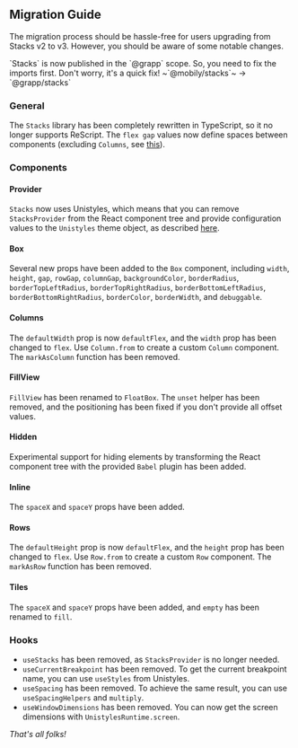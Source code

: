 

## Migration Guide

The migration process should be hassle-free for users upgrading from Stacks v2 to v3. However, you should be aware of some notable changes. 

<Callout type="warning" emoji="⚠️">
`Stacks` is now published in the `@grapp` scope. So, you need to fix the imports first. Don't worry, it's a quick fix!
~`@mobily/stacks`~ → `@grapp/stacks`
</Callout>

### General

The `Stacks` library has been completely rewritten in TypeScript, so it no longer supports ReScript. 
The `flex gap` values now define spaces between components (excluding `Columns`, see [this](https://github.com/Doist/reactist/pull/739#issuecomment-1373825792)).

### Components

#### Provider

`Stacks` now uses Unistyles, which means that you can remove `StacksProvider` from the React component tree and provide configuration values to the `Unistyles` theme object, as described [here](/docs/getting-started).

#### Box

Several new props have been added to the `Box` component, including `width`, `height`, `gap`, `rowGap`, `columnGap`, `backgroundColor`, `borderRadius`, `borderTopLeftRadius`, `borderTopRightRadius`, `borderBottomLeftRadius`, `borderBottomRightRadius`, `borderColor`, `borderWidth`, and `debuggable`.

#### Columns

The `defaultWidth` prop is now `defaultFlex`, and the `width` prop has been changed to `flex`. 
Use `Column.from` to create a custom `Column` component. 
The `markAsColumn` function has been removed.

#### FillView

`FillView` has been renamed to `FloatBox`. 
The `unset` helper has been removed, and the positioning has been fixed if you don't provide all offset values.

#### Hidden

Experimental support for hiding elements by transforming the React component tree with the provided `Babel` plugin has been added.

#### Inline

The `spaceX` and `spaceY` props have been added.

#### Rows

The `defaultHeight` prop is now `defaultFlex`, and the `height` prop has been changed to `flex`. 
Use `Row.from` to create a custom `Row` component. 
The `markAsRow` function has been removed.

#### Tiles

The `spaceX` and `spaceY` props have been added, and `empty` has been renamed to `fill`.

### Hooks

- `useStacks` has been removed, as `StacksProvider` is no longer needed.
- `useCurrentBreakpoint` has been removed. To get the current breakpoint name, you can use `useStyles` from Unistyles.
- `useSpacing` has been removed. To achieve the same result, you can use `useSpacingHelpers` and `multiply`.
- `useWindowDimensions` has been removed. You can now get the screen dimensions with `UnistylesRuntime.screen`.

_That's all folks!_
